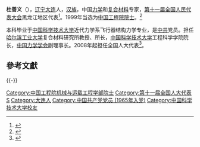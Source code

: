 '''杜善义'''（{{bd|1938年||}}），[[辽宁|辽宁]][[大连|大连]]人，[[汉族|汉族]]，中国[[力学|力学]]和[[复合材料|复合材料]]专家，[[第十一届全国人民代表大会|第十一届全国人民代表大会]]黑龙江地区代表<ref>{{cite web|author=新华网|title=第十一届全国人大代表|url=http://news.xinhuanet.com/ziliao/2008-03/03/content_7708230.htm?node=36628|publisher=新华网|accessdate=2014-01-07|archive-date=2014-01-10|archive-url=https://web.archive.org/web/20140110211415/http://news.xinhuanet.com/ziliao/2008-03/03/content_7708230.htm?node=36628|dead-url=no}}</ref>。1999年当选为[[中国工程院院士|中国工程院院士]]。<ref>{{Cite web|url=http://ysg.ckcest.cn/cae/ysgDetailsAction.do?method=baseInfo&acInfoId=106&pagename=grxx_jbxx&flag=0|title=杜善义_基本信息_中国工程院院士馆|accessdate=2018-10-26|work=ysg.ckcest.cn|archive-url=https://web.archive.org/web/20181026104524/http://ysg.ckcest.cn/cae/ysgDetailsAction.do?method=baseInfo&acInfoId=106&pagename=grxx_jbxx&flag=0|archive-date=2018-10-26|dead-url=yes}}</ref>

本科毕业于[[中国科学技术大学|中国科学技术大学]]近代力学系飞行器结构力学专业，是[[中共|中共]]党员。担任[[哈尔滨工业大学|哈尔滨工业大学]]复合材料研究所教授、所长，[[中国科学技术大学|中国科学技术大学]]工程科学学院院长，[[中国力学学会|中国力学学会]]副理事长。2008年起担任全国人大代表<ref>{{cite news|title=全国人大代表信息-杜善义|url=http://210.82.31.1:8084/delegate/viewDelegate.action?dbid=110568|accessdate=2013-04-05|newspaper=全国人大网|archive-url=https://web.archive.org/web/20140312213034/http://www.npc.gov.cn/delegate/viewDelegate.action?dbid=110568|archive-date=2014-03-12|dead-url=yes}}</ref>。

==參考文獻==
{{reflist}}
{{-}}
{{中国工程院机械与运载工程学部院士}}
{{Authority control}}
{{DEFAULTSORT:Du Shanyi}}
[[Category:中国工程院机械与运载工程学部院士|Category:中国工程院机械与运载工程学部院士]]
[[Category:第十一届全国人大代表|Category:第十一届全国人大代表]]
[[Category:杜姓|S]]
[[Category:大连人|Category:大连人]]
[[Category:中国共产党党员_(1965年入党)|Category:中国共产党党员 (1965年入党)]]
[[Category:中国科学技术大学校友|Category:中国科学技术大学校友]]
{{China-scientist-stub}}